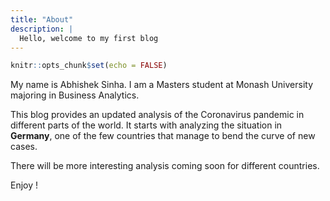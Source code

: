 ```yaml
---
title: "About"
description: |
  Hello, welcome to my first blog
---
```


```r
knitr::opts_chunk$set(echo = FALSE)
```

My name is Abhishek Sinha. I am a Masters student at Monash University majoring in Business Analytics.

This blog provides an updated analysis of the Coronavirus pandemic in different parts of the world. It starts with analyzing the situation in **Germany**, one of the few countries that manage to bend the curve of new cases.

There will be more interesting analysis coming soon for different countries.

Enjoy !
